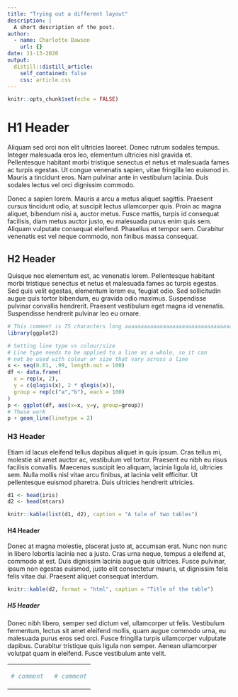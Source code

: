 ```yaml
---
title: "Trying out a different layout"
description: |
  A short description of the post.
author:
  - name: Charlotte Dawson
    url: {}
date: 11-13-2020
output:
  distill::distill_article:
    self_contained: false
    css: article.css
---
```



```r
knitr::opts_chunk$set(echo = FALSE)
```


# H1 Header

Aliquam sed orci non elit ultricies laoreet. Donec rutrum sodales tempus. 
Integer malesuada eros leo, elementum ultricies nisl gravida et. Pellentesque 
habitant morbi tristique senectus et netus et malesuada fames ac turpis egestas. 
Ut congue venenatis sapien, vitae fringilla leo euismod in. Mauris a tincidunt 
eros. Nam pulvinar ante in vestibulum lacinia. Duis sodales lectus vel orci 
dignissim commodo. 

Donec a sapien lorem. Mauris a arcu a metus aliquet sagittis. 
Praesent cursus tincidunt odio, at suscipit lectus ullamcorper quis. Proin ac 
magna aliquet, bibendum nisi a, auctor metus. Fusce mattis, turpis id consequat 
facilisis, diam metus auctor justo, eu malesuada purus enim quis sem. Aliquam 
vulputate consequat eleifend. Phasellus et tempor sem. Curabitur venenatis est 
vel neque commodo, non finibus massa consequat.

## H2 Header

Quisque nec elementum est, ac venenatis lorem. Pellentesque habitant morbi 
tristique senectus et netus et malesuada fames ac turpis egestas. Sed quis 
velit egestas, elementum lorem eu, feugiat odio. Sed sollicitudin augue quis 
tortor bibendum, eu gravida odio maximus. Suspendisse pulvinar convallis 
hendrerit. Praesent vestibulum eget magna id venenatis. Suspendisse hendrerit 
pulvinar leo eu ornare. 

```r
# This comment is 75 characters long aaaaaaaaaaaaaaaaaaaaaaaaaaaaaaaaaaaaa
library(ggplot2)

# Setting line type vs colour/size
# Line type needs to be applied to a line as a whole, so it can
# not be used with colour or size that vary across a line
x <- seq(0.01, .99, length.out = 100)
df <- data.frame(
  x = rep(x, 2),
  y = c(qlogis(x), 2 * qlogis(x)),
  group = rep(c("a","b"), each = 100)
)
p <- ggplot(df, aes(x=x, y=y, group=group))
# These work
p + geom_line(linetype = 2)
```

### H3 Header

Etiam id lacus eleifend tellus dapibus aliquet in quis ipsum. Cras tellus mi, 
molestie sit amet auctor ac, vestibulum vel tortor. Praesent eu nibh eu risus 
facilisis convallis. Maecenas suscipit leo aliquam, lacinia ligula id, ultricies 
sem. Nulla mollis nisl vitae arcu finibus, at lacinia velit efficitur. Ut 
pellentesque euismod pharetra. Duis ultricies hendrerit ultricies.

```r
d1 <- head(iris)
d2 <- head(mtcars)

knitr::kable(list(d1, d2), caption = "A tale of two tables")
```

#### H4 Header

Donec at magna molestie, placerat justo at, accumsan erat. Nunc non nunc in 
libero lobortis lacinia nec a justo. Cras urna neque, tempus a eleifend at, 
commodo at est. Duis dignissim lacinia augue quis ultrices. Fusce pulvinar, 
ipsum non egestas euismod, justo elit consectetur mauris, ut dignissim felis 
felis vitae dui. Praesent aliquet consequat interdum. 

```r
knitr::kable(d2, format = "html", caption = "Title of the table")
```

##### H5 Header

Donec nibh libero, semper sed dictum vel, ullamcorper ut felis. Vestibulum 
fermentum, lectus sit amet eleifend mollis, quam augue commodo urna, eu 
malesuada purus eros sed orci. Fusce fringilla turpis ullamcorper vulputate 
dapibus. Curabitur tristique quis ligula non semper. Aenean ullamcorper 
volutpat quam in eleifend. Fusce vestibulum ante velit.

<table class="table table-condensed"><tbody><tr><td align="left">
```r
# comment 
```
</td><td align="left">
```r
# comment
```
</td></tr></tbody></table>

